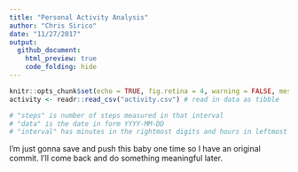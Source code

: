 ```yaml
---
title: "Personal Activity Analysis"
author: "Chris Sirico"
date: "11/27/2017"
output: 
  github_document:
    html_preview: true
    code_folding: hide
---
```

<!-- ☝️Trying above YAML for updated github-friendly knitr output; code_folding might not work; might have to use:
    smart: false
    if pandoc causes problems -->
```r
knitr::opts_chunk$set(echo = TRUE, fig.retina = 4, warning = FALSE, message = FALSE)
activity <- readr::read_csv("activity.csv") # read in data as tibble

# "steps" is number of steps measured in that interval
# "data" is the date in form YYYY-MM-DD
# "interval" has minutes in the rightmost digits and hours in leftmost digits

```
I'm just gonna save and push this baby one time so I have an original commit. I'll come back and do something meaningful later.
